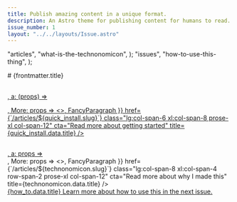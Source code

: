 ```yaml
---
title: Publish amazing content in a unique format.
description: An Astro theme for publishing content for humans to read. 
issue_number: 1
layout: "../../layouts/Issue.astro"
---
```



  "articles",
  "what-is-the-technonomicon",
);
  "issues",
  "how-to-use-this-thing",
);


<div class="grid grid-cols-12 gap-y-8 lg:gap-4 xl:gap-16 md:px-10 px-2 text-justify">
  <div class="col-span-10 text-3xl lg:text-9xl text-left">
    # {frontmatter.title}
  </div>
  <div class="col-span-2">
    <AstroLogo />
  </div>
  <MarkdownSnippet
    markdown={quick_install}
    components={{    
      h1: (props) => <h2 class="text-primary text-5xl text-left" ><a href={`/articles/${quick_install.slug}`}  {...props}/></h2>,
      a: (props) => <p {...props} />,
      More: props => <></>,
      FancyParagraph
    }}
    href={`/articles/${quick_install.slug}`}
    class="lg:col-span-6 xl:col-span-8 prose-xl col-span-12"
    cta="Read more about getting started"
    title={quick_install.data.title}
  />
  <MarkdownSnippet
    markdown={technonomicon}
    components={{
      h1: (props) => <h2 class="text-primary text-4xl text-left" ><a href={`/articles/${technonomicon.slug}`}  {...props}/></h2>,
      a: props => <div class="border-l text-sm pl-2 border-secondary"><a target="_blank" class="text-secondary leading-3" {...props} /></div>,
      More: props => <></>,
      FancyParagraph
    }}
    href={`/articles/${technonomicon.slug}`}
    class="lg:col-span-8 xl:col-span-4 row-span-2 prose-xl col-span-12"
    cta="Read more about why I made this"
    title={technonomicon.data.title}
  />
  <a href={`/issues/${how_to.slug}`} class="col-span-12 lg:col-span-8 flex justify-end border-primary gap-4 p-2 border-dashed border-4 w-full items-center text-left">
    <span class="text-9xl"><Mushroom /></span>
    <div class="text-6xl flex flex-col">
      <span class="text-3xl text-primary">{how_to.data.title}</span>
      <span class="text-xl mt-4 text-base-content/75">Learn more about how to use this in the next issue.</span>
    </div>
  </a>
</div>
